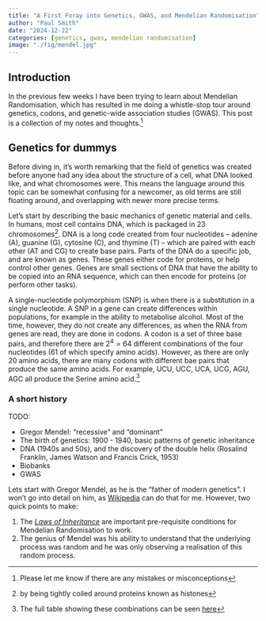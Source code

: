 ```yaml
---
title: "A First Foray into Genetics, GWAS, and Mendelian Randomisation"
author: "Paul Smith"
date: "2024-12-22"
categories: [genetics, gwas, mendelian randomisation]
image: "./fig/mendel.jpg"
---
```


## Introduction

In the previous few weeks I have been trying to learn about Mendelian Randomisation, which has resulted in me doing a whistle-stop tour around genetics, codons, and genetic-wide association studies (GWAS). This post is a collection of my notes and thoughts.^[Please let me know if there are any mistakes or misconceptions]

## Genetics for dummys

::: {.callout-note}
Before diving in, it's worth remarking that the field of genetics was created before anyone had any idea about the structure of a cell, what DNA looked like, and what chromosomes were. This means the language around this topic can be somewhat confusing for a newcomer, as old terms are still floating around, and overlapping with newer more precise terms.
:::

Let's start by describing the basic mechanics of genetic material and cells. In
humans, most cell contains DNA, which is packaged in 23 chromosomes^[by being
tightly coiled around proteins known as histones]. DNA is a long code created
from four nucleotides -- adenine (A), guanine (G), cytosine (C), and thymine (T) --
which are paired with each other (AT and CG) to create base pairs. Parts of the
DNA do a specific job, and are known as genes. These genes either code for
proteins, or help control other genes. Genes are small sections of DNA that
have the ability to be copied into an RNA sequence, which can then encode for
proteins (or perform other tasks).

A single-nucleotide polymorphism (SNP) is when there is a substitution in a single nucleotide.
A SNP in a gene can create differences within populations, for example in the
ability to metabolise alcohol. Most of the time, however, they do not create
any differences, as when the RNA from genes are read, they are done in codons.
A codon is a set of three base pairs, and therefore there are $2^4 = 64$
different combinations of the four nucleotides ($61$ of which specify amino
acids). However, as there are only $20$ amino acids, there are many codons with
different bae pairs that produce the same amino acids. For example, UCU, UCC,
UCA, UCG, AGU, AGC all produce the Serine amino acid.^[The full table showing
these combinations can be seen
[here](https://en.wikipedia.org/wiki/DNA_and_RNA_codon_tables#Translation_table_1)]


### A short history

TODO: 

- Gregor Mendel: "recessive" and "dominant" 
- The birth of genetics: 1900 - 1940, basic patterns of genetic inheritance
- DNA (1940s and 50s), and the discovery of the double helix (Rosalind Franklin, James Watson and Francis Crick, 1953)
- Biobanks
- GWAS

Lets start with Gregor Mendel, as he is the "father of modern genetics". I won't go into detail on him, as [Wikipedia](https://en.wikipedia.org/wiki/Gregor_Mendel) can do that for me. However, two quick points to make:

1. The [*Laws of Inheritance*](https://en.wikipedia.org/wiki/Mendelian_inheritance#Mendel's_laws_of_inheritance) are important pre-requisite conditions for Mendelian Randomisation to work.
2. The genius of Mendel was his ability to understand that the underlying process was random and he was only observing a realisation of this random process.


